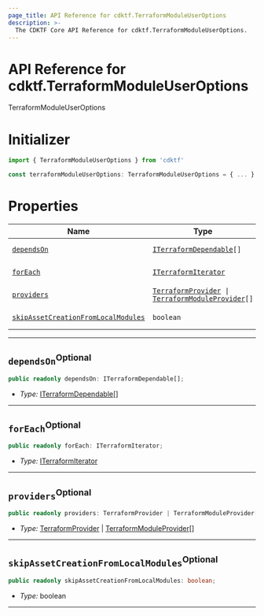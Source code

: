 ```yaml
---
page_title: API Reference for cdktf.TerraformModuleUserOptions
description: >-
  The CDKTF Core API Reference for cdktf.TerraformModuleUserOptions.
---
```


<!-- This file is generated through yarn generate-docs -->

# API Reference for cdktf.TerraformModuleUserOptions

   TerraformModuleUserOptions <a name="TerraformModuleUserOptions" id="cdktf.TerraformModuleUserOptions"></a>
  
  # Initializer <a name="Initializer" id="cdktf.TerraformModuleUserOptions.Initializer"></a>
  
  ```typescript
  import { TerraformModuleUserOptions } from 'cdktf'
  
  const terraformModuleUserOptions: TerraformModuleUserOptions = { ... }
  ```
  
  # Properties <a name="Properties" id="Properties"></a>
  
  | **Name** | **Type** | **Description** |
  | --- | --- | --- |
  | <code><a href="#cdktf.TerraformModuleUserOptions.property.dependsOn">dependsOn</a></code> | <code><a href="#cdktf.ITerraformDependable">ITerraformDependable</a>[]</code> | *No description.* |
  | <code><a href="#cdktf.TerraformModuleUserOptions.property.forEach">forEach</a></code> | <code><a href="#cdktf.ITerraformIterator">ITerraformIterator</a></code> | *No description.* |
  | <code><a href="#cdktf.TerraformModuleUserOptions.property.providers">providers</a></code> | <code><a href="#cdktf.TerraformProvider">TerraformProvider</a> \| <a href="#cdktf.TerraformModuleProvider">TerraformModuleProvider</a>[]</code> | *No description.* |
  | <code><a href="#cdktf.TerraformModuleUserOptions.property.skipAssetCreationFromLocalModules">skipAssetCreationFromLocalModules</a></code> | <code>boolean</code> | *No description.* |
  
  ---
  
  ## `dependsOn`<sup>Optional</sup> <a name="dependsOn" id="cdktf.TerraformModuleUserOptions.property.dependsOn"></a>
  
  ```typescript
  public readonly dependsOn: ITerraformDependable[];
  ```
  
  - *Type:* <a href="#cdktf.ITerraformDependable">ITerraformDependable</a>[]
  
  ---
  
  ## `forEach`<sup>Optional</sup> <a name="forEach" id="cdktf.TerraformModuleUserOptions.property.forEach"></a>
  
  ```typescript
  public readonly forEach: ITerraformIterator;
  ```
  
  - *Type:* <a href="#cdktf.ITerraformIterator">ITerraformIterator</a>
  
  ---
  
  ## `providers`<sup>Optional</sup> <a name="providers" id="cdktf.TerraformModuleUserOptions.property.providers"></a>
  
  ```typescript
  public readonly providers: TerraformProvider | TerraformModuleProvider[];
  ```
  
  - *Type:* <a href="#cdktf.TerraformProvider">TerraformProvider</a> | <a href="#cdktf.TerraformModuleProvider">TerraformModuleProvider</a>[]
  
  ---
  
  ## `skipAssetCreationFromLocalModules`<sup>Optional</sup> <a name="skipAssetCreationFromLocalModules" id="cdktf.TerraformModuleUserOptions.property.skipAssetCreationFromLocalModules"></a>
  
  ```typescript
  public readonly skipAssetCreationFromLocalModules: boolean;
  ```
  
  - *Type:* boolean
  
  ---
  
